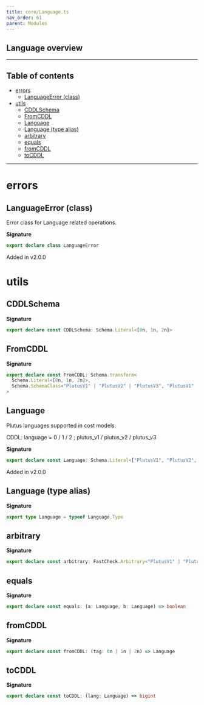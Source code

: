 ```yaml
---
title: core/Language.ts
nav_order: 61
parent: Modules
---
```


## Language overview

---

<h2 className="text-delta">Table of contents</h2>

- [errors](#errors)
  - [LanguageError (class)](#languageerror-class)
- [utils](#utils)
  - [CDDLSchema](#cddlschema)
  - [FromCDDL](#fromcddl)
  - [Language](#language)
  - [Language (type alias)](#language-type-alias)
  - [arbitrary](#arbitrary)
  - [equals](#equals)
  - [fromCDDL](#fromcddl-1)
  - [toCDDL](#tocddl)

---

# errors

## LanguageError (class)

Error class for Language related operations.

**Signature**

```ts
export declare class LanguageError
```

Added in v2.0.0

# utils

## CDDLSchema

**Signature**

```ts
export declare const CDDLSchema: Schema.Literal<[0n, 1n, 2n]>
```

## FromCDDL

**Signature**

```ts
export declare const FromCDDL: Schema.transform<
  Schema.Literal<[0n, 1n, 2n]>,
  Schema.SchemaClass<"PlutusV1" | "PlutusV2" | "PlutusV3", "PlutusV1" | "PlutusV2" | "PlutusV3", never>
>
```

## Language

Plutus languages supported in cost models.

CDDL: language = 0 / 1 / 2 ; plutus_v1 / plutus_v2 / plutus_v3

**Signature**

```ts
export declare const Language: Schema.Literal<["PlutusV1", "PlutusV2", "PlutusV3"]>
```

Added in v2.0.0

## Language (type alias)

**Signature**

```ts
export type Language = typeof Language.Type
```

## arbitrary

**Signature**

```ts
export declare const arbitrary: FastCheck.Arbitrary<"PlutusV1" | "PlutusV2" | "PlutusV3">
```

## equals

**Signature**

```ts
export declare const equals: (a: Language, b: Language) => boolean
```

## fromCDDL

**Signature**

```ts
export declare const fromCDDL: (tag: 0n | 1n | 2n) => Language
```

## toCDDL

**Signature**

```ts
export declare const toCDDL: (lang: Language) => bigint
```
